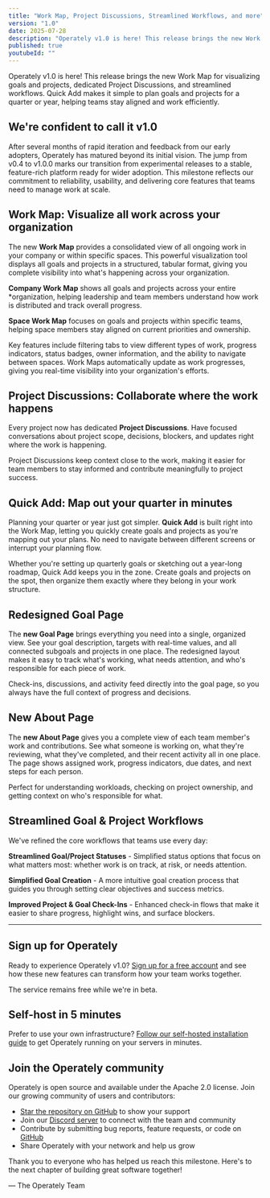 ```yaml
---
title: "Work Map, Project Discussions, Streamlined Workflows, and more"
version: "1.0"
date: 2025-07-28
description: "Operately v1.0 is here! This release brings the new Work Map for visualizing goals and projects, dedicated Project Discussions, and streamlined workflows. Quick Add makes it simple to plan goals and projects for a quarter or year, helping teams stay aligned and work efficiently."
published: true
youtubeId: ""
---
```



Operately v1.0 is here! This release brings the new Work Map for visualizing
goals and projects, dedicated Project Discussions, and streamlined workflows.
Quick Add makes it simple to plan goals and projects for a quarter or year,
helping teams stay aligned and work efficiently.

## We're confident to call it v1.0

After several months of rapid iteration and feedback from our early adopters,
Operately has matured beyond its initial vision. The jump from v0.4 to v1.0.0
marks our transition from experimental releases to a stable, feature-rich
platform ready for wider adoption. This milestone reflects our commitment to
reliability, usability, and delivering core features that teams need to manage
work at scale.

## Work Map: Visualize all work across your organization

The new **Work Map** provides a consolidated view of all ongoing work in your
company or within specific spaces. This powerful visualization tool displays all
goals and projects in a structured, tabular format, giving you complete
visibility into what's happening across your organization.

**Company Work Map** shows all goals and projects across your entire
\*organization,
helping leadership and team members understand how work is distributed and track
overall progress.

**Space Work Map** focuses on goals and projects within specific teams, helping
space members stay aligned on current priorities and ownership.

Key features include filtering tabs to view different types of work, progress
indicators, status badges, owner information, and the ability to navigate
between spaces. Work Maps automatically update as work progresses, giving you
real-time visibility into your organization's efforts.

<BigImage src={workMap} alt="Work Map" />

## Project Discussions: Collaborate where the work happens

Every project now has dedicated **Project Discussions**. Have focused
conversations about project scope, decisions, blockers, and updates right where
the work is happening.

Project Discussions keep context close to the work, making it easier for team
members to stay informed and contribute meaningfully to project success.

<BigImage src={projectDiscussions} alt="Project Discussions" />

## Quick Add: Map out your quarter in minutes

Planning your quarter or year just got simpler. **Quick Add** is built right into
the Work Map, letting you quickly create goals and projects as you're mapping
out your plans. No need to navigate between different screens or interrupt your
planning flow.

Whether you're setting up quarterly goals or sketching out a year-long
roadmap, Quick Add keeps you in the zone. Create goals and projects on the spot,
then organize them exactly where they belong in your work structure.

<BigImage src={quickAdd} alt="Quick Add" />

## Redesigned Goal Page

The **new Goal Page** brings everything you need into a single, organized view.
See your goal description, targets with real-time values, and all connected
subgoals and projects in one place. The redesigned layout makes it easy to
track what's working, what needs attention, and who's responsible for each
piece of work.

Check-ins, discussions, and activity feed directly into the goal page, so you
always have the full context of progress and decisions.

<BigImage src={newGoalPage} alt="New Goal Page" />

## New About Page

The **new About Page** gives you a complete view of each team member's work and
contributions. See what someone is working on, what they're reviewing, what
they've completed, and their recent activity all in one place. The page shows
assigned work, progress indicators, due dates, and next steps for each person.

Perfect for understanding workloads, checking on project ownership, and getting
context on who's responsible for what.

<BigImage src={newAboutPage} alt="New About Page" />

## Streamlined Goal & Project Workflows

We've refined the core workflows that teams use every day:

**Streamlined Goal/Project Statuses** - Simplified status options that focus
on what matters most: whether work is on track, at risk, or needs attention.

**Simplified Goal Creation** - A more intuitive goal creation process that
guides you through setting clear objectives and success metrics.

**Improved Project & Goal Check-Ins** - Enhanced check-in flows that make
it easier to share progress, highlight wins, and surface blockers.

<BigImage src={streamlinedStatuses} alt="Streamlined Statuses" />

---

## Sign up for Operately

Ready to experience Operately v1.0? [Sign up for a free account][signup] and
see how these new features can transform how your team works together.

The service remains free while we're in beta.

## Self-host in 5 minutes

Prefer to use your own infrastructure? [Follow our self-hosted installation guide][install]
to get Operately running on your servers in minutes.

## Join the Operately community

Operately is open source and available under the Apache 2.0 license.
Join our growing community of users and contributors:

- [Star the repository on GitHub][github] to show your support
- Join our [Discord server][discord] to connect with the team and community
- Contribute by submitting bug reports, feature requests, or code on [GitHub][github]
- Share Operately with your network and help us grow

Thank you to everyone who has helped us reach this milestone.
Here's to the next chapter of building great software together!

&mdash; The Operately Team

[install]: https://operately.com/install
[signup]: https://app.operately.com/sign_up
[discord]: https://discord.com/invite/2ngnragJYV
[github]: https://github.com/operately/operately
